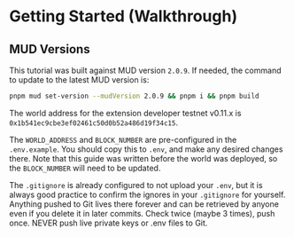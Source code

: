 # Getting Started (Walkthrough)

## MUD Versions

This tutorial was built against MUD version `2.0.9`. If needed, the command to update to the latest MUD version is:

```bash copy 
pnpm mud set-version --mudVersion 2.0.9 && pnpm i && pnpm build
```

The world address for the extension developer testnet v0.11.x is `0x1b541ec9cbe3ef02461c50d0b52a486d19f34c15`.

The `WORLD_ADDRESS` and `BLOCK_NUMBER` are pre-configured in the `.env.example`. You should copy this to `.env`, and make any desired changes there. Note that this guide was written before the world was deployed, so the `BLOCK_NUMBER` will need to be updated.

The `.gitignore` is already configured to not upload your `.env`, but it is always good practice to confirm the ignores in your `.gitignore` for yourself. Anything pushed to Git lives there forever and can be retrieved by anyone even if you delete it in later commits. Check twice (maybe 3 times), push once. NEVER push live private keys or .env files to Git.
